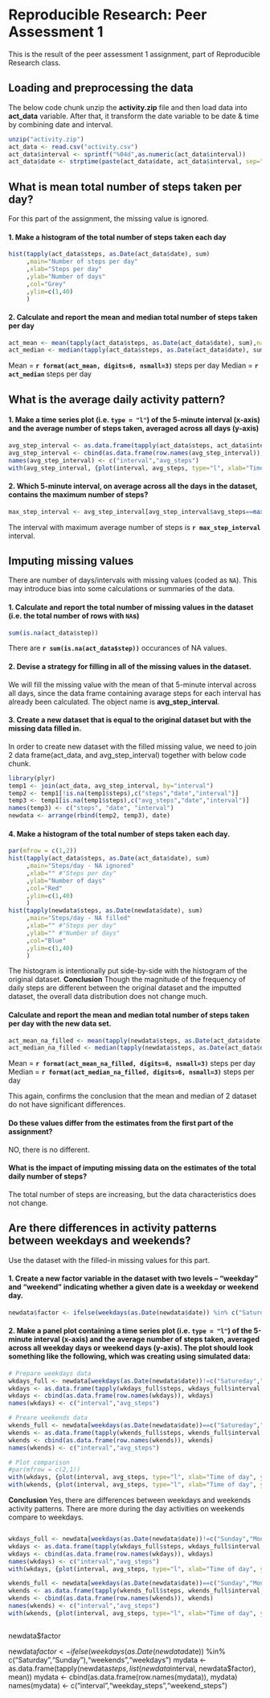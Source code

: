 # Reproducible Research: Peer Assessment 1
This is the result of the peer assessment 1 assignment, part of Reproducible Research class.

## Loading and preprocessing the data
The below code chunk unzip the **activity.zip** file and then load data into **act_data** variable. After that, it transform the date variable to be date & time by combining date and interval.
```r
unzip("activity.zip")
act_data <- read.csv("activity.csv")
act_data$interval <- sprintf("%04d",as.numeric(act_data$interval))
act_data$date <- strptime(paste(act_data$date, act_data$interval, sep=" "), format="%Y-%m-%d %H%M")
```

## What is mean total number of steps taken per day?
For this part of the assignment, the missing value is ignored.

#### 1. Make a histogram of the total number of steps taken each day

```r
hist(tapply(act_data$steps, as.Date(act_data$date), sum)
     ,main="Number of steps per day"
     ,xlab="Steps per day"
     ,ylab="Number of days"
     ,col="Grey"
     ,ylim=c(1,40)
     )
```

#### 2. Calculate and report the **mean** and **median** total number of steps taken per day
```r
act_mean <- mean(tapply(act_data$steps, as.Date(act_data$date), sum),na.rm=TRUE)
act_median <- median(tapply(act_data$steps, as.Date(act_data$date), sum),na.rm=TRUE)
```
Mean = **`r format(act_mean, digits=6, nsmall=3)`** steps per day
Median = **`r act_median`** steps per day

## What is the average daily activity pattern?
#### 1. Make a time series plot (i.e. `type = "l"`) of the 5-minute interval (x-axis) and the average number of steps taken, averaged across all days (y-axis)
```r
avg_step_interval <- as.data.frame(tapply(act_data$steps, act_data$interval, mean, na.rm=TRUE))
avg_step_interval <- cbind(as.data.frame(row.names(avg_step_interval)), avg_step_interval)
names(avg_step_interval) <- c("interval","avg_steps")
with(avg_step_interval, {plot(interval, avg_steps, type="l", xlab="Time of day", ylab="Avg steps", main="Daily Activity Pattern" )})

```
#### 2. Which 5-minute interval, on average across all the days in the dataset, contains the maximum number of steps?
```r
max_step_interval <- avg_step_interval[avg_step_interval$avg_steps==max(avg_step_interval$avg_steps),"interval"]
```
The interval with maximum average number of steps is **`r max_step_interval`** interval. 

## Imputing missing values
There are number of days/intervals with missing values (coded as `NA`). This may introduce
bias into some calculations or summaries of the data.

#### 1. Calculate and report the total number of missing values in the dataset (i.e. the total number of rows with `NA`s)
```r
sum(is.na(act_data$step))
```
There are **`r sum(is.na(act_data$step))`** occurances of NA values.

#### 2. Devise a strategy for filling in all of the missing values in the dataset.
We will fill the missing value with the mean of that 5-minute interval across all days, since the data frame containing avarage steps for each interval has already been calculated. The object name is **avg_step_interval**.

#### 3. Create a new dataset that is equal to the original dataset but with the missing data filled in.
In order to create new dataset with the filled missing value, we need to join 2 data frame(act_data, and avg_step_interval) together with below code chunk.

```r
library(plyr)
temp1 <- join(act_data, avg_step_interval, by="interval")
temp2 <- temp1[!is.na(temp1$steps),c("steps","date","interval")]
temp3 <- temp1[is.na(temp1$steps),c("avg_steps","date","interval")]
names(temp3) <- c("steps", "date", "interval")
newdata <- arrange(rbind(temp2, temp3), date)
```

#### 4. Make a histogram of the total number of steps taken each day.
```r
par(mfrow = c(1,2))
hist(tapply(act_data$steps, as.Date(act_data$date), sum)
     ,main="Steps/day - NA ignored"
     ,xlab="" #"Steps per day"
     ,ylab="Number of days"
     ,col="Red"
     ,ylim=c(1,40)
     )
hist(tapply(newdata$steps, as.Date(newdata$date), sum)
     ,main="Steps/day - NA filled"
     ,xlab="" #"Steps per day"
     ,ylab="" #"Number of days"
     ,col="Blue"
     ,ylim=c(1,40)
     )
```

The histogram is intentionally put side-by-side with the histogram of the original dataset. 
**Conclusion** Though the magnitude of the frequency of daily steps are different between the original dataset and the imputted dataset, the overall data distribution does not change much. 

#### Calculate and report the **mean** and **median** total number of steps taken per day with the new data set.
```r
act_mean_na_filled <- mean(tapply(newdata$steps, as.Date(act_data$date), sum))
act_median_na_filled <- median(tapply(newdata$steps, as.Date(act_data$date), sum))
```
Mean = **`r format(act_mean_na_filled, digits=6, nsmall=3)`** steps per day
Median = **`r format(act_median_na_filled, digits=6, nsmall=3)`** steps per day

This again, confirms the conclusion that the mean and median of 2 dataset do not have significant differences.

#### Do these values differ from the estimates from the first part of the assignment? 
NO, there is no different. 

#### What is the impact of imputing missing data on the estimates of the total daily number of steps?
The total number of steps are increasing, but the data characteristics does not change.

## Are there differences in activity patterns between weekdays and weekends?
Use the dataset with the filled-in missing values for this part.

#### 1. Create a new factor variable in the dataset with two levels -- "weekday" and "weekend" indicating whether a given date is a weekday or weekend day.

```r
newdata$factor <- ifelse(weekdays(as.Date(newdata$date)) %in% c("Saturday","Sunday"),"weekends","weekdays")
```

#### 2. Make a panel plot containing a time series plot (i.e. `type = "l"`) of the 5-minute interval (x-axis) and the average number of steps taken, averaged across all weekday days or weekend days (y-axis). The plot should look something like the following, which was creating using **simulated data**:


```r
# Prepare weekdays data
wkdays_full <- newdata[weekdays(as.Date(newdata$date))!=c("Satureday","Sunday"),]
wkdays <- as.data.frame(tapply(wkdays_full$steps, wkdays_full$interval, mean))
wkdays <- cbind(as.data.frame(row.names(wkdays)), wkdays)
names(wkdays) <- c("interval","avg_steps")

# Preare weekends data
wkends_full <- newdata[weekdays(as.Date(newdata$date))==c("Satureday","Sunday"),]
wkends <- as.data.frame(tapply(wkends_full$steps, wkends_full$interval, mean))
wkends <- cbind(as.data.frame(row.names(wkends)), wkends)
names(wkends) <- c("interval","avg_steps")

# Plot comparison
#par(mfrow = c(2,1))
with(wkdays, {plot(interval, avg_steps, type="l", xlab="Time of day", ylab="Avg steps", main="Weekdays Activity Pattern" )})
with(wkends, {plot(interval, avg_steps, type="l", xlab="Time of day", ylab="Avg steps", main="Weekends Activity Pattern" )})

```

**Conclusion** Yes, there are differences between weekdays and weekends activity patterns. There are more during the day activities on weekends compare to weekdays. 

```r


```



```r

wkdays_full <- newdata[weekdays(as.Date(newdata$date))!=c("Sunday","Monday"),]
wkdays <- as.data.frame(tapply(wkdays_full$steps, wkdays_full$interval, mean))
wkdays <- cbind(as.data.frame(row.names(wkdays)), wkdays)
names(wkdays) <- c("interval","avg_steps")
with(wkdays, {plot(interval, avg_steps, type="l", xlab="Time of day", ylab="Avg steps", main="Daily Activity Pattern" )})

wkends_full <- newdata[weekdays(as.Date(newdata$date))==c("Sunday","Monday"),]
wkends <- as.data.frame(tapply(wkends_full$steps, wkends_full$interval, mean))
wkends <- cbind(as.data.frame(row.names(wkends)), wkends)
names(wkends) <- c("interval","avg_steps")
with(wkends, {plot(interval, avg_steps, type="l", xlab="Time of day", ylab="Avg steps", main="Daily Activity Pattern" )})



```

newdata$factor 

newdata$factor <- ifelse(weekdays(as.Date(newdata$date)) %in% c("Saturday","Sunday"),"weekends","weekdays")
mydata <- as.data.frame(tapply(newdata$steps, list(newdata$interval, newdata$factor), mean))
mydata <- cbind(as.data.frame(row.names(mydata)), mydata)
names(mydata) <- c("interval","weekday_steps","weekend_steps")